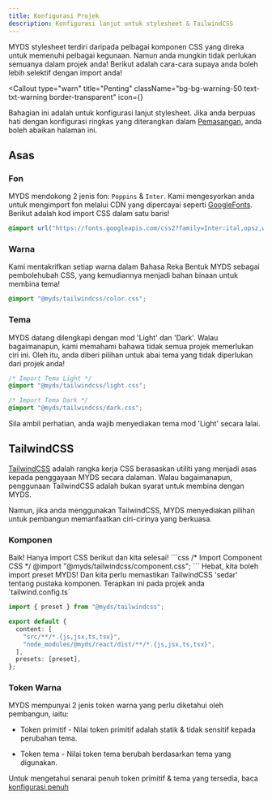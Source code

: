 ```yaml
---
title: Konfigurasi Projek
description: Konfigurasi lanjut untuk stylesheet & TailwindCSS
---
```



MYDS stylesheet terdiri daripada pelbagai komponen CSS yang direka untuk memenuhi pelbagai kegunaan.
Namun anda mungkin tidak perlukan semuanya dalam projek anda! Berikut adalah cara-cara supaya anda boleh lebih selektif dengan import anda!

<Callout
  type="warn"
  title="Penting"
  className="bg-bg-warning-50 text-txt-warning border-transparent"
  icon={<InfoIcon className="size-5" />}
>
  Bahagian ini adalah untuk konfigurasi lanjut stylesheet. Jika anda berpuas
  hati dengan konfigurasi ringkas yang diterangkan dalam
  [Pemasangan](./install?#full-css), anda boleh abaikan halaman ini.
</Callout>

## Asas

### Fon

MYDS mendokong 2 jenis fon: `Poppins` & `Inter`. Kami mengesyorkan anda untuk mengimport fon melalui CDN yang dipercayai seperti [GoogleFonts](https://fonts.google.com/). Berikut adalah kod import CSS dalam satu baris!

```css
@import url("https://fonts.googleapis.com/css2?family=Inter:ital,opsz,wght@0,14..32,100..900;1,14..32,100..900&family=Poppins:ital,wght@0,400;0,500;0,600;1,400;1,500;1,600&display=swap");
```

### Warna

Kami mentakrifkan setiap warna dalam Bahasa Reka Bentuk MYDS sebagai pembolehubah CSS, yang kemudiannya menjadi bahan binaan untuk membina tema!

```css
@import "@myds/tailwindcss/color.css";
```

### Tema

MYDS datang dilengkapi dengan mod 'Light' dan 'Dark'. Walau bagaimanapun, kami memahami bahawa tidak semua projek memerlukan ciri ini.
Oleh itu, anda diberi pilihan untuk abai tema yang tidak diperlukan dari projek anda!

```css
/* Import Tema Light */
@import "@myds/tailwindcss/light.css";

/* Import Tema Dark */
@import "@myds/tailwindcss/dark.css";
```

Sila ambil perhatian, anda wajib menyediakan tema mod 'Light' secara lalai.

## TailwindCSS

[TailwindCSS](https://tailwindcss.com/docs/installation) adalah rangka kerja CSS berasaskan utiliti yang menjadi asas kepada penggayaan MYDS secara dalaman.
Walau bagaimanapun, penggunaan TailwindCSS adalah bukan syarat untuk membina dengan MYDS.

Namun, jika anda menggunakan TailwindCSS, MYDS menyediakan pilihan untuk pembangun memanfaatkan ciri-cirinya yang berkuasa.

### Komponen

<Accordions>
  <Accordion title="Projek saya tidak menggunakan TailwindCSS">
Baik! Hanya import CSS berikut dan kita selesai!
```css
/* Import Component CSS */
@import "@myds/tailwindcss/component.css";
```

  </Accordion>

  <Accordion title="Prokek saya menggunakan TailwindCSS">
Hebat, kita boleh import preset MYDS! Dan kita perlu memastikan TailwindCSS 'sedar' tentang pustaka komponen.
Terapkan ini pada projek anda `tailwind.config.ts`

```ts title="tailwind.config.ts"
import { preset } from "@myds/tailwindcss";

export default {
  content: [
    "src/**/*.{js,jsx,ts,tsx}",
    "node_modules/@myds/react/dist/**/*.{js,jsx,ts,tsx}",
  ],
  presets: [preset],
};
```

  </Accordion>
</Accordions>

### Token Warna

MYDS mempunyai 2 jenis token warna yang perlu diketahui oleh pembangun, iaitu:

- Token primitif - Nilai token primitif adalah statik & tidak sensitif kepada perubahan tema.

- Token tema - Nilai token tema berubah berdasarkan tema yang digunakan.

Untuk mengetahui senarai penuh token primitif & tema yang tersedia, baca [konfigurasi penuh](#)
